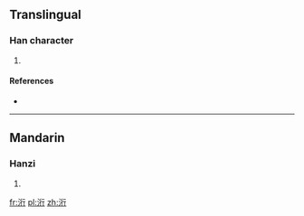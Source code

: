 ==Translingual==

===Han character===
{{Han char|rn=85|rad=水|as=06|sn=9|four=3211<sub>2</sub>|canj=水竹人弓 (EHON)}}

# {{defn|Han|sort=水06}}

====References====
* {{Han ref|kx=0620.020|dkj=17371|hdz=31611.050|uh=6D10|ud=27920|bh=CFAD|bd=53165}}

----

==Mandarin==

===Hanzi===
{{cmn-hanzi|pin=[[xíng]] ([[xing2]])|wg=hsing<sup>2</sup>}}

# {{defn|lang=cmn|sort=水06}}

[[fr:洐]]
[[pl:洐]]
[[zh:洐]]